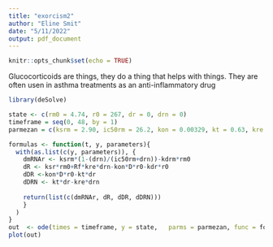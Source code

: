 ```yaml
---
title: "exorcism2"
author: "Eline Smit"
date: "5/11/2022"
output: pdf_document
---
```


```r
knitr::opts_chunk$set(echo = TRUE)
```

Glucocorticoids are things, they do a thing that helps with things. They are often usen in asthma treatments as an anti-inflammatory drug

```r
library(deSolve)

state <- c(rm0 = 4.74, r0 = 267, dr = 0, drn = 0)
timeframe = seq(0, 48, by = 1)
parmezan = c(ksrm = 2.90, ic50rm = 26.2, kon = 0.00329, kt = 0.63, kre = 0.57, Rf = 0.49, kdr = 0.0572, kdrm = 0.612, ksr = 3.22, D = 20*1000*(1/374.5))

formulas <- function(t, y, parameters){
  with(as.list(c(y, parameters)), {
    dmRNAr <- ksrm*(1-(drn)/(ic50rm+drn))-kdrm*rm0
    dR <- ksr*rm0+Rf*kre*drn-kon*D*r0-kdr*r0
    dDR <-kon*D*r0-kt*dr
    dDRN <- kt*dr-kre*drn
    
    return(list(c(dmRNAr, dR, dDR, dDRN)))
    }
  )
}
out  <- ode(times = timeframe, y = state,   parms = parmezan, func = formulas, method = "euler")
plot(out)
```

